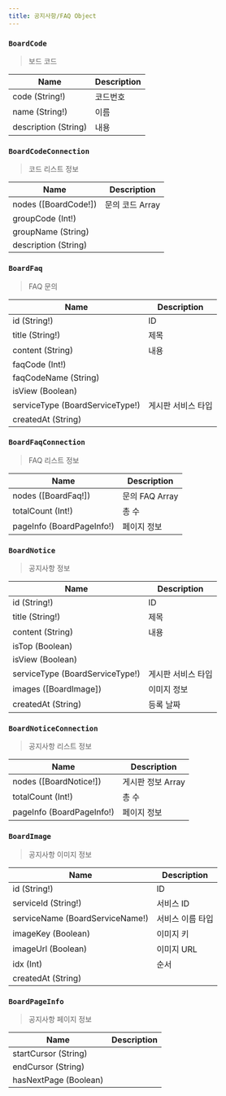 ```yaml
---
title: 공지사항/FAQ Object
---
```



### `BoardCode`
> 보드 코드

| Name | Description |
| -------- | -------- | 
| code (String!)  | 코드번호  | 
| name (String!)  | 이름  | 
| description (String) | 내용 

### `BoardCodeConnection`
> 코드 리스트 정보

| Name | Description |
| -------- | -------- | 
| nodes ([<Link to="/object/board/#BoardCode">BoardCode!</Link>])  | 문의 코드 Array  |
| groupCode (Int!) |
| groupName (String) |
| description (String) |



### `BoardFaq`
> FAQ 문의

| Name | Description |
| -------- | -------- | 
| id (String!)  | ID  | 
| title (String!)  | 제목  | 
| content (String) | 내용 
| faqCode (Int!) | 
| faqCodeName (String) |
| isView (Boolean) |
| serviceType (<Link to="/object/enum/#BoardServiceType">BoardServiceType!</Link>) | 게시판 서비스 타입
| createdAt (String) |

### `BoardFaqConnection`
> FAQ 리스트 정보

| Name | Description |
| -------- | -------- | 
| nodes ([<Link to="/object/board/#BoardFaq">BoardFaq!</Link>])  | 문의 FAQ Array  |
| totalCount (Int!) | 총 수 
| pageInfo (<Link to="/object/board/#BoardPageInfo">BoardPageInfo!</Link>)  | 페이지 정보  


### `BoardNotice`
> 공지사항 정보

| Name | Description |
| -------- | -------- | 
| id (String!)  | ID  | 
| title (String!)  | 제목  | 
| content (String) | 내용 
| isTop (Boolean) | 
| isView (Boolean) |
| serviceType (<Link to="/object/enum/#BoardServiceType">BoardServiceType!</Link>) | 게시판 서비스 타입
| images ([<Link to="/object/board/#BoardImage">BoardImage</Link>]) | 이미지 정보
| createdAt (String) | 등록 날짜

### `BoardNoticeConnection`
> 공지사항 리스트 정보

| Name | Description |
| -------- | -------- | 
| nodes ([<Link to="/object/board/#BoardNotice">BoardNotice!</Link>])  | 게시판 정보 Array  |
| totalCount (Int!) | 총 수 
| pageInfo (<Link to="/object/board/#BoardPageInfo">BoardPageInfo!</Link>)  | 페이지 정보  


### `BoardImage`
> 공지사항 이미지 정보

| Name | Description |
| -------- | -------- | 
| id (String!)  | ID  | 
| serviceId (String!)  | 서비스 ID  | 
| serviceName (<Link to="/object/enum/#BoardServiceName">BoardServiceName!</Link>) | 서비스 이름 타입
| imageKey (Boolean) | 이미지 키
| imageUrl (Boolean) | 이미지 URL
| idx (Int) | 순서
| createdAt (String) |

### `BoardPageInfo`
> 공지사항 페이지 정보

| Name | Description |
| -------- | -------- | 
| startCursor (String) |
| endCursor (String) |
| hasNextPage (Boolean) |
